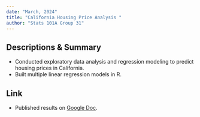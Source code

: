 ```yaml
---
date: "March, 2024"
title: "California Housing Price Analysis "
author: "Stats 101A Group 31"
---
```


## Descriptions & Summary
- Conducted exploratory data analysis and regression modeling to predict housing prices in California.  
- Built multiple linear regression models in R.  

## Link
- Published results on [Google Doc](https://docs.google.com/document/u/2/d/e/2PACX-1vSjYb2sUNW2pQO1V6LnVwF9Jeqkcg9hOarlH1D_tDoo118d_qSuYBwXZSU5k_a8nexfz5xbdBd8sQPm/pub).  

